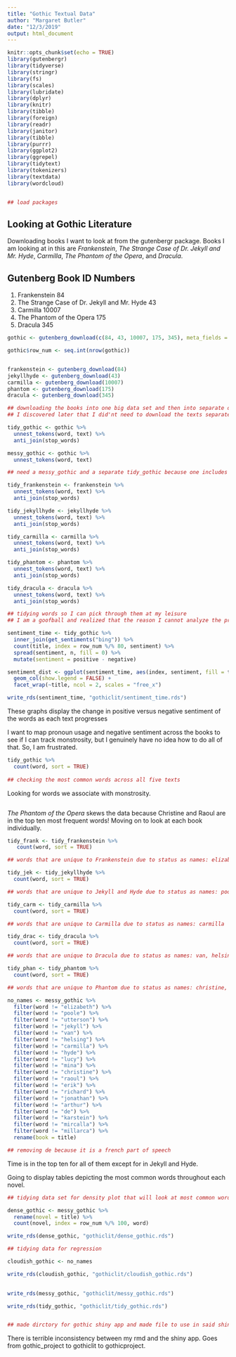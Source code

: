 ```yaml
---
title: "Gothic Textual Data"
author: "Margaret Butler"
date: "12/3/2019"
output: html_document
---
```


```r
knitr::opts_chunk$set(echo = TRUE)
library(gutenbergr)
library(tidyverse)
library(stringr)
library(fs)
library(scales)
library(lubridate)
library(dplyr)
library(knitr)
library(tibble)
library(foreign)
library(readr)
library(janitor)
library(tibble)
library(purrr)
library(ggplot2)
library(ggrepel)
library(tidytext)
library(tokenizers)
library(textdata)
library(wordcloud)


## load packages

```
## Looking at Gothic Literature

Downloading books I want to look at from the gutenbergr package. Books I am looking at in this are *Frankenstein*, *The Strange Case of Dr. Jekyll and Mr. Hyde*, *Carmilla*, *The Phantom of the Opera*, and *Dracula*.

## Gutenberg Book ID Numbers

1. Frankenstein 84
2. The Strange Case of Dr. Jekyll and Mr. Hyde 43
3. Carmilla 10007
4. The Phantom of the Opera 175
5. Dracula 345

```r

gothic <- gutenberg_download(c(84, 43, 10007, 175, 345), meta_fields = "title")

gothic$row_num <- seq.int(nrow(gothic))


frankenstein <- gutenberg_download(84)
jekyllhyde <- gutenberg_download(43)
carmilla <- gutenberg_download(10007)
phantom <- gutenberg_download(175)
dracula <- gutenberg_download(345)

## downloading the books into one big data set and then into separate data sets
## I discovered later that I did'nt need to download the texts separately but I'm leaving them in here for now

tidy_gothic <- gothic %>%
  unnest_tokens(word, text) %>%
  anti_join(stop_words)

messy_gothic <- gothic %>% 
  unnest_tokens(word, text)

## need a messy_gothic and a separate tidy_gothic because one includes the pronouns I want to count while the other removes pronouns. I'm looking at both.

tidy_frankenstein <- frankenstein %>%
  unnest_tokens(word, text) %>%
  anti_join(stop_words)

tidy_jekyllhyde <- jekyllhyde %>%
  unnest_tokens(word, text) %>%
  anti_join(stop_words)

tidy_carmilla <- carmilla %>%
  unnest_tokens(word, text) %>%
  anti_join(stop_words)

tidy_phantom <- phantom %>%
  unnest_tokens(word, text) %>%
  anti_join(stop_words)

tidy_dracula <- dracula %>%
  unnest_tokens(word, text) %>%
  anti_join(stop_words)

## tidying words so I can pick through them at my leisure
## I am a goofball and realized that the reason I cannot analyze the pronoun usage is because stop_words removes pronouns...

```

```r

sentiment_time <- tidy_gothic %>% 
  inner_join(get_sentiments("bing")) %>% 
  count(title, index = row_num %/% 80, sentiment) %>% 
  spread(sentiment, n, fill = 0) %>% 
  mutate(sentiment = positive - negative)

sentiment_dist <- ggplot(sentiment_time, aes(index, sentiment, fill = title)) +
  geom_col(show.legend = FALSE) +
  facet_wrap(~title, ncol = 2, scales = "free_x")

write_rds(sentiment_time, "gothiclit/sentiment_time.rds")

```

These graphs display the change in positive versus negative sentiment of the words as each text progresses

I want to map pronoun usage and negative sentiment across the books to see if I can track monstrosity, but I genuinely have no idea how to do all of that. So, I am frustrated.


```r

tidy_gothic %>% 
  count(word, sort = TRUE) 
  
## checking the most common words across all five texts

```

Looking for words we associate with monstrosity.



```r

```

*The Phantom of the Opera* skews the data because Christine and Raoul are in the top ten most frequent words! Moving on to look at each book individually.

```r

tidy_frank <- tidy_frankenstein %>% 
   count(word, sort = TRUE)

## words that are unique to Frankenstein due to status as names: elizabeth

tidy_jek <- tidy_jekyllhyde %>% 
  count(word, sort = TRUE)

## words that are unique to Jekyll and Hyde due to status as names: poole, utterson, jekyll, hyde

tidy_carm <- tidy_carmilla %>% 
  count(word, sort = TRUE)

## words that are unique to Carmilla due to status as names: carmilla

tidy_drac <- tidy_dracula %>% 
  count(word, sort = TRUE)

## words that are unique to Dracula due to status as names: van, helsing, lucy, mina, jonathan

tidy_phan <- tidy_phantom %>% 
  count(word, sort = TRUE)

## words that are unique to Phantom due to status as names: christine, raoul, erik, richard

```

```r
no_names <- messy_gothic %>% 
  filter(word != "elizabeth") %>% 
  filter(word != "poole") %>% 
  filter(word != "utterson") %>%
  filter(word != "jekyll") %>%
  filter(word != "van") %>%
  filter(word != "helsing") %>%
  filter(word != "carmilla") %>%
  filter(word != "hyde") %>%
  filter(word != "lucy") %>%
  filter(word != "mina") %>%
  filter(word != "christine") %>%
  filter(word != "raoul") %>%
  filter(word != "erik") %>%
  filter(word != "richard") %>%
  filter(word != "jonathan") %>% 
  filter(word != "arthur") %>% 
  filter(word != "de") %>% 
  filter(word != "karstein") %>% 
  filter(word != "mircalla") %>% 
  filter(word != "millarca") %>% 
  rename(book = title)

## removing de because it is a french part of speech
```
Time is in the top ten for all of them except for in Jekyll and Hyde.

Going to display tables depicting the most common words throughout each novel.
```r
## tidying data set for density plot that will look at most common words as well as pronouns

dense_gothic <- messy_gothic %>% 
  rename(novel = title) %>% 
  count(novel, index = row_num %/% 100, word)

write_rds(dense_gothic, "gothiclit/dense_gothic.rds")

```

```r
## tidying data for regression

```

```r

cloudish_gothic <- no_names

write_rds(cloudish_gothic, "gothiclit/cloudish_gothic.rds")
  

write_rds(messy_gothic, "gothiclit/messy_gothic.rds")

```

```r

write_rds(tidy_gothic, "gothiclit/tidy_gothic.rds")


## made dirctory for gothic shiny app and made file to use in said shiny app

```

There is terrible inconsistency between my rmd and the shiny app. Goes from gothic_project to gothiclit to gothicproject.

